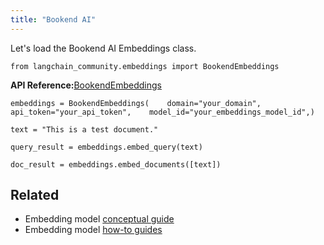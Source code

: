 ```yaml
---
title: "Bookend AI"
---
```


Let's load the Bookend AI Embeddings class.

```
from langchain_community.embeddings import BookendEmbeddings
```

**API Reference:**[BookendEmbeddings](https://python.langchain.com/api_reference/community/embeddings/langchain_community.embeddings.bookend.BookendEmbeddings.html)

```
embeddings = BookendEmbeddings(    domain="your_domain",    api_token="your_api_token",    model_id="your_embeddings_model_id",)
```

```
text = "This is a test document."
```

```
query_result = embeddings.embed_query(text)
```

```
doc_result = embeddings.embed_documents([text])
```

## Related

* Embedding model [conceptual guide](/src/oss/concepts/embedding_models)
* Embedding model [how-to guides](/src/oss/how_to/#embedding-models)
